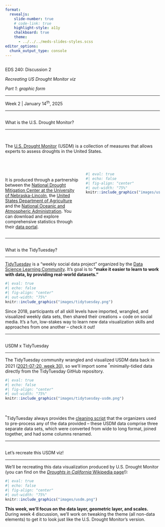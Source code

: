 ```yaml
---
format: 
  revealjs:
    slide-number: true
    # code-link: true
    highlight-style: a11y
    chalkboard: true
    theme: 
      - ../../../meds-slides-styles.scss
editor_options: 
  chunk_output_type: console
---
```


## {#title-slide data-menu-title="Title Slide" background="#047C91"} 

[EDS 240: Discussion 2]{.custom-title}

[*Recreating US Drought Monitor viz*]{.custom-subtitle}

[*Part 1: graphic form*]{.custom-subtitle2}

<hr class="hr-dark-blue">

[Week 2 | January 14^th^, 2025]{.custom-subtitle3}

---

## {#what-is-USDM data-menu-title="What is USDM?"}

[What is the U.S. Drought Monitor?]{.slide-title}

<hr>

<br>

[The [U.S. Drought Monitor](https://droughtmonitor.unl.edu/){target="_blank"} (USDM) is a collection of measures that allows experts to assess droughts in the United States.]{.body-text-m}

<br>

:::: {.columns}

::: {.column width="50%"}
<br>
It is produced through a partnership between the [National Drought Mitigation Center at the University of Nebraska-Lincoln](https://drought.unl.edu/){target="_blank"}, the [United States Department of Agriculture](https://www.usda.gov/){target="_blank"} and the [National Oceanic and Atmospheric Administration](https://www.noaa.gov/){target="_blank"}. You can download and explore comprehensive statistics through their [data portal](https://droughtmonitor.unl.edu/DmData/DataDownload/ComprehensiveStatistics.aspx){target="_blank"}.
:::

::: {.column width="50%"}
```r
#| eval: true
#| echo: false
#| fig-align: "center"
#| out-width: "75%"
knitr::include_graphics("images/usdm-website.png")
```
:::
::::

---

## {#what-is-tidytuesday data-menu-title="What is tidytuesday?"}

[What is the TidyTuesday?]{.slide-title}

<hr>

[TidyTuesday](https://github.com/rfordatascience/tidytuesday){target="_blank"} is a "weekly social data project" organized by the [Data Science Learning Community](https://dslc.io/){target="_blank"}. It's goal is to **"make it easier to learn to work with data, by providing real-world datasets."**

```r
#| eval: true
#| echo: false
#| fig-align: "center"
#| out-width: "75%"
knitr::include_graphics("images/tidytuesday.png")
```

Since 2018, participants of all skill levels have imported, wrangled, and visualized weekly data sets, then shared their creations + code on social media. It's a fun, low-stakes way to learn new data visualization skills and approaches from one another -- check it out!

---

## {#usdm-tidytuesday data-menu-title="USDM x TidyTuesday"}

[USDM x TidyTuesday]{.slide-title}

<hr>

The TidyTuesday community wrangled and visualized USDM data back in 2021 ([2021-07-20, week 30](https://github.com/rfordatascience/tidytuesday/blob/master/data/2021/2021-07-20/readme.md){target="_blank"}), so we'll import some <sup>*</sup>minimally-tidied data directly from the TidyTuesday GitHub repository.

```r
#| eval: true
#| echo: false
#| fig-align: "center"
#| out-width: "75%"
knitr::include_graphics("images/tidytuesday-usdm.png")
```

<br>

::: {.footer}
<sup>*</sup>TidyTuesday always provides the [cleaning script](https://github.com/rfordatascience/tidytuesday/blob/master/data/2021/2021-07-20/readme.md#cleaning-script){target="_blank"} that the organizers used to pre-process any of the data provided -- these USDM data comprise three separate data sets, which were converted from wide to long format, joined together, and had some columns renamed.
:::

---

## {#gameplan data-menu-title="Our gameplan"}

[Let's recreate this USDM viz!]{.slide-title}

<hr>

We'll be recreating this data visualization produced by U.S. Drought Monitor (you can find on the [*Droughts in California* Wikipedia page](https://en.wikipedia.org/wiki/Droughts_in_California)!):

```r
#| eval: true
#| echo: false
#| fig-align: "center"
#| out-width: "75%"
knitr::include_graphics("images/usdm.png")
```

**This week, we'll focus on the data layer, geometric layer, and scales.** During week 4 discussion, we'll work on tweaking the theme (all non-data elements) to get it to look just like the U.S. Drought Monitor's version.
